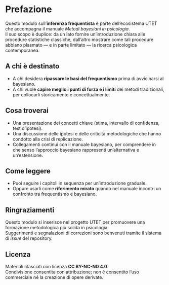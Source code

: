 # Prefazione

Questo modulo sull’**inferenza frequentista** è parte dell’ecosistema UTET che accompagna il manuale *Metodi bayesiani in psicologia*.  
Il suo scopo è duplice: da un lato fornire un’introduzione chiara alle procedure statistiche classiche, dall’altro mostrare come tali procedure abbiano plasmato — e in parte limitato — la ricerca psicologica contemporanea.

## A chi è destinato

- A chi desidera **ripassare le basi del frequentismo** prima di avvicinarsi al bayesiano.  
- A chi vuole **capire meglio i punti di forza e i limiti** dei metodi tradizionali, per collocarli storicamente e concettualmente.  

## Cosa troverai

- Una presentazione dei concetti chiave (stima, intervallo di confidenza, test d’ipotesi).  
- Una discussione delle ipotesi e delle criticità metodologiche che hanno condotto alla crisi di replicazione.  
- Collegamenti continui con il manuale bayesiano, per comprendere in che senso l’approccio bayesiano rappresenti un’alternativa e un’estensione.  

## Come leggere

- Puoi seguire i capitoli in sequenza per un’introduzione graduale.  
- Oppure usarli come **riferimento mirato** quando nel manuale incontri un confronto tra frequentismo e bayesiano.  

## Ringraziamenti

Questo modulo si inserisce nel progetto UTET per promuovere una formazione metodologica più solida in psicologia.  
Suggerimenti e segnalazioni di correzioni sono benvenuti tramite il sistema di *issue* del repository.

## Licenza

Materiali rilasciati con licenza **CC BY-NC-ND 4.0**.  
Condivisione consentita con attribuzione; non è consentito l’uso commerciale né la creazione di opere derivate.
